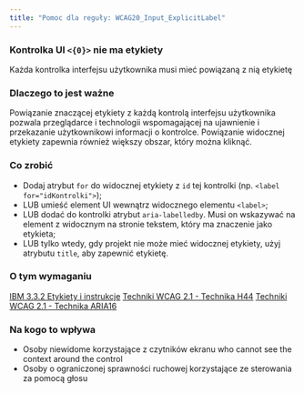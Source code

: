 ```yaml
---
title: "Pomoc dla reguły: WCAG20_Input_ExplicitLabel"
---
```


<div className="toolHelp">
<Row>
<Column colLg={16} colMd={8} colSm={4} className="toolHead">

### Kontrolka UI `<{0}>` nie ma etykiety

<div id="locLevel"></div>

Każda kontrolka interfejsu użytkownika musi mieć powiązaną z nią etykietę

</Column>
</Row>
<Row>
<Column colLg={11} colMd={5} colSm={4} className="toolMain">

### Dlaczego to jest ważne

Powiązanie znaczącej etykiety z każdą kontrolą interfejsu użytkownika pozwala przeglądarce i technologii wspomagającej na ujawnienie i przekazanie użytkownikowi informacji o kontrolce. Powiązanie widocznej etykiety zapewnia również większy obszar, który można kliknąć.

<div id="locSnippet"></div>

### Co zrobić

* Dodaj atrybut `for` do widocznej etykiety z `id` tej kontrolki (np. `<label for="idKontrolki">`);
* LUB umieść element UI wewnątrz widocznego elementu `<label>`;
* LUB dodać do kontrolki atrybut `aria-labelledby`. Musi on wskazywać na element z widocznym na stronie tekstem, który ma znaczenie jako etykieta;
* LUB tylko wtedy, gdy projekt nie może mieć widocznej etykiety, użyj atrybutu `title`, aby zapewnić etykietę.


</Column>
<Column colLg={5} colMd={3} colSm={4} className="toolLeft">

### O tym wymaganiu

[IBM 3.3.2 Etykiety i instrukcje](https://www.ibm.com/able/guidelines/ci162/labels_or_instructions.html)
[Techniki WCAG 2.1 - Technika H44](https://www.w3.org/TR/WCAG20-TECHS/H44)
[Techniki WCAG 2.1 - Technika ARIA16](https://www.w3.org/TR/WCAG20-TECHS/ARIA16.html)

### Na kogo to wpływa

* Osoby niewidome korzystające z czytników ekranu who cannot see the context around the control
* Osoby o ograniczonej sprawności ruchowej korzystające ze sterowania za pomocą głosu

</Column>
</Row>
</div>
